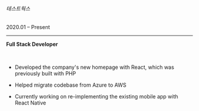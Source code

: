 <div style={{ display: 'flex', justifyContent: 'space-between', flexWrap: 'wrap' }}>
  <h6>테스트웍스</h6>
  <p>2020.01 – Present</p>
</div>

<hr/>

<strong>Full Stack Developer</strong>

<br/>

- Developed the company's new homepage with React, which was previously built with PHP

- Helped migrate codebase from Azure to AWS

- Currently working on re-implementing the existing mobile app with React Native
